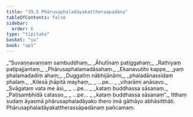 ```yaml
---
title: "39.5 Phārusaphaladāyakattheraapadāna"
tableOfContents: false
sidebar:
  order: 6
type: "tipitaka"
basket: "su"
book: "ap1"
---
```



<DynamicBreadcrumb />

<Division number="26" book="ap1">

<Paragraph number="4210" type="verses" book="ap1">
_“Suvaṇṇavaṇṇaṃ sambuddhaṃ,_  
_Āhutīnaṃ paṭiggahaṃ;_  
_Rathiyaṃ paṭipajjantaṃ,_  
_Phārusaphalamadāsahaṃ._  

</Paragraph>

</Division>
<Division number="27" book="ap1">

<Paragraph number="4211" type="verses" book="ap1">
_Ekanavutito kappe,_  
_yaṃ phalamadadiṃ ahaṃ;_  
_Duggatiṃ nābhijānāmi,_  
_phaladānassidaṃ phalaṃ._  

</Paragraph>

</Division>
<Division number="28" book="ap1">

<Paragraph number="4212" type="verses" book="ap1">
_Kilesā jhāpitā mayhaṃ,_  
_ …pe… _  
_viharāmi anāsavo._  

</Paragraph>

</Division>
<Division number="29" book="ap1">

<Paragraph number="4213" type="verses" book="ap1">
_Svāgataṃ vata me āsi,_  
_ …pe… _  
_kataṃ buddhassa sāsanaṃ._  

</Paragraph>

</Division>
<Division number="30" book="ap1">

<Paragraph number="4214" type="verses" book="ap1">
_Paṭisambhidā catasso,_  
_ …pe… _  
_kataṃ buddhassa sāsanaṃ”._  

</Paragraph>

<Paragraph number="4215" book="ap1">
Itthaṃ sudaṃ āyasmā phārusaphaladāyako thero imā gāthāyo abhāsitthāti.

</Paragraph>
</Division>

<Paragraph number="4216" type="center" book="ap1">
Phārusaphaladāyakattherassāpadānaṃ pañcamaṃ.
</Paragraph>